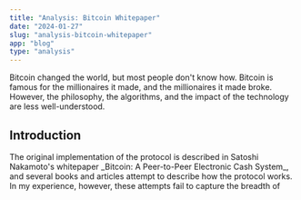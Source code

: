 ```yaml
---
title: "Analysis: Bitcoin Whitepaper"
date: "2024-01-27"
slug: "analysis-bitcoin-whitepaper"
app: "blog"
type: "analysis"
---
```


<div>
  <section>
    <div className="overview">
      Bitcoin changed the world, but most people don't know how. Bitcoin is
      famous for the millionaires it made, and the millionaires it made broke.
      However, the philosophy, the algorithms, and the impact of the technology
      are less well-understood.
    </div>
  </section>
  <section>
    <h2>Introduction</h2>
    <p>
      The original implementation of the protocol is described in Satoshi
      Nakamoto's whitepaper _Bitcoin: A Peer-to-Peer Electronic Cash System_,
      and several books and articles attempt to describe how the protocol works.
      In my experience, however, these attempts fail to capture the breadth of
    </p>
  </section>
</div>
